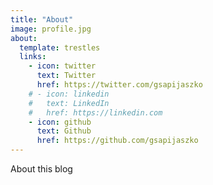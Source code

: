 ```yaml
---
title: "About"
image: profile.jpg
about:
  template: trestles
  links:
    - icon: twitter
      text: Twitter
      href: https://twitter.com/gsapijaszko
    # - icon: linkedin
    #   text: LinkedIn
    #   href: https://linkedin.com
    - icon: github
      text: Github
      href: https://github.com/gsapijaszko
---
```


About this blog